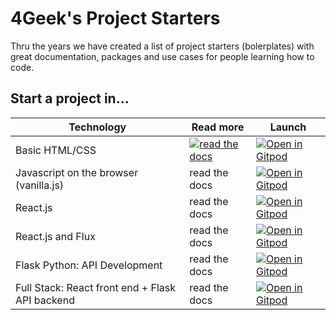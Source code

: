 # 4Geek's Project Starters

Thru the years we have created a list of project starters (bolerplates) with great documentation, packages and use cases for people learning how to code.

## Start a project in...

| Technology | Read more | Launch |
| ---------- | --------- | ------- |
| Basic HTML/CSS | [![read the docs]()](/starters/html) | [![Open in Gitpod](https://gitpod.io/button/open-in-gitpod.svg)](https://gitpod.io#https://github.com/4GeeksAcademy/html-hello.git) |
| Javascript on the browser (vanilla.js) | read the docs | [![Open in Gitpod](https://gitpod.io/button/open-in-gitpod.svg)](https://gitpod.io#https://github.com/4GeeksAcademy/html-hello.git) |
| React.js | read the docs | [![Open in Gitpod](https://gitpod.io/button/open-in-gitpod.svg)](https://gitpod.io#https://github.com/4GeeksAcademy/html-hello.git) |
| React.js and Flux | read the docs | [![Open in Gitpod](https://gitpod.io/button/open-in-gitpod.svg)](https://gitpod.io#https://github.com/4GeeksAcademy/html-hello.git) |
| Flask Python: API Development | read the docs | [![Open in Gitpod](https://gitpod.io/button/open-in-gitpod.svg)](https://gitpod.io#https://github.com/4GeeksAcademy/html-hello.git) |
| Full Stack: React front end + Flask API backend | read the docs | [![Open in Gitpod](https://gitpod.io/button/open-in-gitpod.svg)](https://gitpod.io#https://github.com/4GeeksAcademy/html-hello.git) |